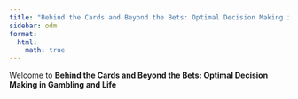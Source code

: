 ```yaml
---
title: "Behind the Cards and Beyond the Bets: Optimal Decision Making in Gambling and Life"
sidebar: odm
format:
  html:
    math: true
---
```


Welcome to **Behind the Cards and Beyond the Bets: Optimal Decision Making in Gambling and Life**